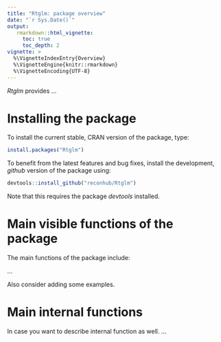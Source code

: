 ```yaml
---
title: "Rtglm: package overview"
date: "`r Sys.Date()`"
output:
   rmarkdown::html_vignette:
     toc: true
     toc_depth: 2
vignette: >
  %\VignetteIndexEntry{Overview}
  %\VignetteEngine{knitr::rmarkdown}
  %\VignetteEncoding{UTF-8}
---
```


*Rtglm* provides ...

# Installing the package

To install the current stable, CRAN version of the package, type:
```r
install.packages("Rtglm")
```

To benefit from the latest features and bug fixes, install the development, *github* version of the package using:
```r
devtools::install_github("reconhub/Rtglm")
```

Note that this requires the package *devtools* installed.

# Main visible functions of the package

The main functions of the package include:

...

Also consider adding some examples.

# Main internal functions

In case you want to describe internal function as well.
... 


